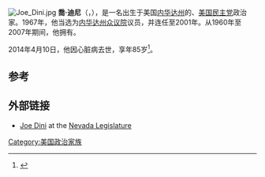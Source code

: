 [[File:Joe_Dini.jpg|thumb]]
'''喬·迪尼'''（{{lang-en|'''Joseph E.''' "'''Joe'''" '''Dini, Jr.'''}}，{{bd|1929年|3月28日|2014年|4月10日|catIdx=Dini}}），是一名出生于美国[[内华达州|内华达州]]的、[[美国民主党|美国民主党]]政治家。1967年，他当选为[[内华达州众议院|内华达州众议院]]议员，并连任至2001年。从1960年至2007年期间，他拥有{{link-en|迪尼幸运俱乐部|Dini's Lucky Club}}。

2014年4月10日，他因心脏病去世，享年85岁<ref>{{Cite web|url=http://www.reviewjournal.com/politics/government/longtime-nevada-assembly-speaker-joe-dini-dies-age-85|title=Longtime Nevada Assembly Speaker Joe Dini dies at age 85|date=April 10, 2014|accessdate=April 11, 2014|publisher=''[[Las_Vegas_Review-Journal|Las Vegas Review-Journal]]''|first=Sean|last=Whaley|archive-date=2016-04-02|archive-url=https://web.archive.org/web/20160402050525/http://www.reviewjournal.com/politics/government/longtime-nevada-assembly-speaker-joe-dini-dies-age-85|dead-url=no}}</ref>。

==参考==
{{Reflist}}

==外部链接==
* [http://www.leg.state.nv.us/71st/legislators/assembly/DiniJr.cfm Joe Dini]{{Wayback|url=http://www.leg.state.nv.us/71st/legislators/assembly/DiniJr.cfm |date=20190213123801 }} at the [http://www.leg.state.nv.us/ Nevada Legislature]{{Wayback|url=http://www.leg.state.nv.us/ |date=20201230173648 }}

{{DEFAULTSORT:Dini, Joe}}

[[Category:美国政治家族|Category:美国政治家族]]